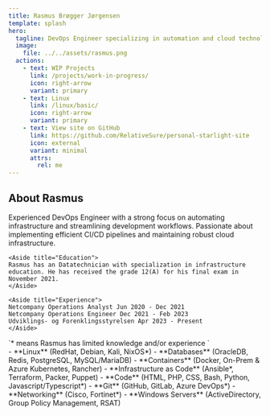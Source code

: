```yaml
---
title: Rasmus Brøgger Jørgensen
template: splash
hero:
  tagline: DevOps Engineer specializing in automation and cloud technologies
  image:
    file: ../../assets/rasmus.png
  actions:
    - text: WIP Projects
      link: /projects/work-in-progress/
      icon: right-arrow
      variant: primary
    - text: Linux
      link: /linux/basic/
      icon: right-arrow
      variant: primary
    - text: View site on GitHub
      link: https://github.com/RelativeSure/personal-starlight-site
      icon: external
      variant: minimal
      attrs:
        rel: me
---
```



## About Rasmus

<CardGrid>
  <Card title="About Me" icon="open-book">
	Experienced DevOps Engineer with a strong focus on automating infrastructure and streamlining 
	development workflows. Passionate about implementing efficient CI/CD pipelines and maintaining 
	robust cloud infrastructure.

	<Aside title="Education">
	Rasmus has an Datatechnician with specialization in infrastructure
	education. He has received the grade 12(A) for his final exam in November 2021.
	</Aside>

	<Aside title="Experience">
	Netcompany Operations Analyst Jun 2020 - Dec 2021
	Netcompany Operations Engineer Dec 2021 - Feb 2023
	Udviklings- og Forenklingsstyrelsen Apr 2023 - Present
	</Aside>
  </Card>
  <Card title="Experience" icon="seti:db">
    <Aside>`* means Rasmus has limited knowledge and/or experience `</Aside>
	- **Linux** (RedHat, Debian, Kali, NixOS*) 
	- **Databases** (OracleDB, Redis, PostgreSQL, MySQL/MariaDB) 
	- **Containers** (Docker, On-Prem & Azure Kubernetes, Rancher)
	- **Infrastructure as Code** (Ansible*, Terraform, Packer, Puppet) 
	- **Code** (HTML, PHP, CSS, Bash, Python, Javascript/Typescript*) 
	- **Git** (GitHub, GitLab, Azure DevOps*) 
	- **Networking** (Cisco, Fortinet*) 
	- **Windows Servers** (ActiveDirectory, Group Policy Management, RSAT)
  </Card>
  <LinkCard
    title="Fedora COPR Repo"
    href="https://github.com/RelativeSure/autocopr"
    description="Automatically update versions in spec files used for copr repo."
  />
  <LinkCard
    title="CircleCI Megalinter Orb"
    href="https://github.com/KubeArchitect/circleci-megalinter-orb"
    description="A CircleCI Megalinter orb to be used to lint files and/or directories."
  />
  <LinkCard
    title="Build GH Actions Images"
    href="https://github.com/RelativeSure/build-gh-actions-image"
    description="Docker images to be used in GitHub actions."
  />
  <LinkCard
    title="Ansible WSL2 Setup"
    href="https://github.com/RelativeSure/ansible-wsl2-playbook"
    description="Using Ansible to automatically setup your WSL2 distro - no matter what distro."
  />
  <LinkCard
    title="Renovate Runner"
    href="https://github.com/KubeArchitect/renovate-runner"
    description="Renovate configuration and GH Actions run for all my repos."
  />
</CardGrid>
